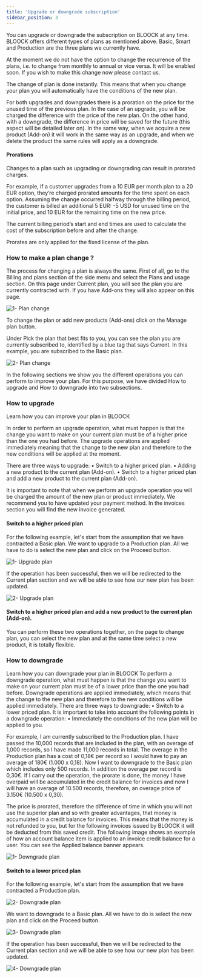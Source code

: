 ```yaml
---
title: 'Upgrade or downgrade subscription'
sidebar_position: 3
---
```


You can upgrade or downgrade the subscription on BLOOCK at any time.
BLOOCK offers different types of plans as mentioned above. Basic, Smart and Production are the three plans we currently have.

At the moment we do not have the option to change the recurrence of the plans, i.e. to change from monthly to annual or vice versa. It will be enabled soon. If you wish to make this change now please contact us.

The change of plan is done instantly. This means that when you change your plan you will automatically have the conditions of the new plan.

For both upgrades and downgrades there is a proration on the price for the unused time of the previous plan. In the case of an upgrade, you will be charged the difference with the price of the new plan. On the other hand, with a downgrade, the difference in price will be saved for the future (this aspect will be detailed later on). In the same way, when we acquire a new product (Add-on) it will work in the same way as an upgrade, and when we delete the product the same rules will apply as a downgrade.

#### Prorations

Changes to a plan such as upgrading or downgrading can result in prorated charges.

For example, if a customer upgrades from a 10 EUR per month plan to a 20 EUR option, they’re charged prorated amounts for the time spent on each option. Assuming the change occurred halfway through the billing period, the customer is billed an additional 5 EUR: -5 USD for unused time on the initial price, and 10 EUR for the remaining time on the new price.

The current billing period’s start and end times are used to calculate the cost of the subscription before and after the change.

Prorates are only applied for the fixed license of the plan.

### How to make a plan change ?

The process for changing a plan is always the same. First of all, go to the Billing and plans section of the side menu and select the Plans and usage section. On this page under Current plan, you will see the plan you are currently contracted with. If you have Add-ons they will also appear on this page.

![1- Plan change](/static/docs/guides/billing/upgrade-downgrade-subscription/1-plan-change.png)

To change the plan or add new products (Add-ons) click on the Manage plan button.

Under Pick the plan that best fits to you, you can see the plan you are currently subscribed to, identified by a blue tag that says Current. In this example, you are subscribed to the Basic plan.

![2- Plan change](/static/docs/guides/billing/upgrade-downgrade-subscription/2-plan-change.png)

In the following sections we show you the different operations you can perform to improve your plan. For this purpose, we have divided How to upgrade and How to downgrade into two subsections.

### How to upgrade

Learn how you can improve your plan in BLOOCK

In order to perform an upgrade operation, what must happen is that the change you want to make on your current plan must be of a higher price than the one you had before. The upgrade operations are applied immediately meaning that the change to the new plan and therefore to the new conditions will be applied at the moment.

There are three ways to upgrade:
• Switch to a higher priced plan.
• Adding a new product to the current plan (Add-on).
• Switch to a higher priced plan and add a new product to the current plan (Add-on).

It is important to note that when we perform an upgrade operation you will be charged the amount of the new plan or product immediately. We recommend you to have updated your payment method. In the invoices section you will find the new invoice generated.

#### Switch to a higher priced plan

For the following example, let's start from the assumption that we have contracted a Basic plan.
We want to upgrade to a Production plan. All we have to do is select the new plan and click on the Proceed button.

![1- Upgrade plan](/static/docs/guides/billing/upgrade-downgrade-subscription/1-upgrade-plan.png)

If the operation has been successful, then we will be redirected to the Current plan section and we will be able to see how our new plan has been updated.

![2- Upgrade plan](/static/docs/guides/billing/upgrade-downgrade-subscription/2-upgrade-plan.png)

#### Switch to a higher priced plan and add a new product to the current plan (Add-on).

You can perform these two operations together, on the page to change plan, you can select the new plan and at the same time select a new product, it is totally flexible.

### How to downgrade

Learn how you can downgrade your plan in BLOOCK
To perform a downgrade operation, what must happen is that the change you want to make on your current plan must be of a lower price than the one you had before. Downgrade operations are applied immediately, which means that the change to the new plan and therefore to the new conditions will be applied immediately.
There are three ways to downgrade:
• Switch to a lower priced plan.
It is important to take into account the following points in a downgrade operation:
• Immediately the conditions of the new plan will be applied to you.

For example, I am currently subscribed to the Production plan. I have passed the 10,000 records that are included in the plan, with an overage of 1,000 records, so I have made 11,000 records in total. The overage in the Production plan has a cost of 0,18€ per record so I would have to pay an overage of 180€ (1.000 x 0,18). Now I want to downgrade to the Basic plan which includes only 500 records. In addition the overage per record is 0,30€. If I carry out the operation, the prorate is done, the money I have overpaid will be accumulated in the credit balance for invoices and now I will have an overage of 10.500 records, therefore, an overage price of 3.150€ (10.500 x 0,30).

The price is prorated, therefore the difference of time in which you will not use the superior plan and so with greater advantages, that money is accumulated in a credit balance for invoices. This means that the money is not refunded to you, but for the following invoices issued by BLOOCK it will be deducted from this saved credit. The following image shows an example of how an account balance item is applied to an invoice credit balance for a user. You can see the Applied balance banner appears.

![1- Downgrade plan](/static/docs/guides/billing/upgrade-downgrade-subscription/1-downgrade-plan.png)

#### Switch to a lower priced plan

For the following example, let's start from the assumption that we have contracted a Production plan.

![2- Downgrade plan](/static/docs/guides/billing/upgrade-downgrade-subscription/2-downgrade-plan.png)

We want to downgrade to a Basic plan. All we have to do is select the new plan and click on the Proceed button.

![3- Downgrade plan](/static/docs/guides/billing/upgrade-downgrade-subscription/3-downgrade-plan.png)

If the operation has been successful, then we will be redirected to the Current plan section and we will be able to see how our new plan has been updated.

![4- Downgrade plan](/static/docs/guides/billing/upgrade-downgrade-subscription/4-downgrade-plan.png)
